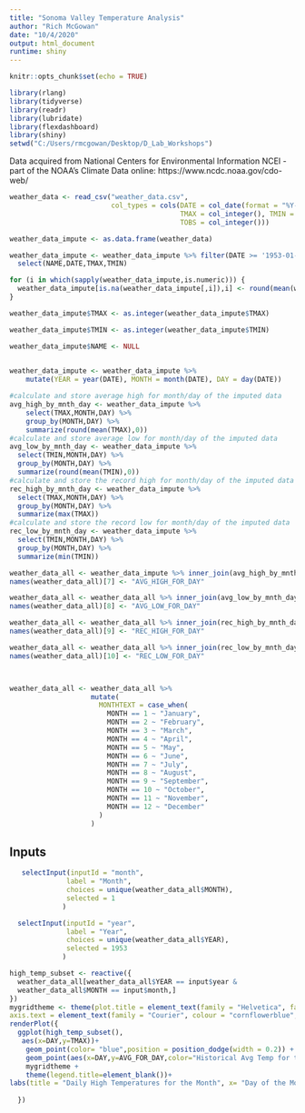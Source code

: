 ```yaml
---
title: "Sonoma Valley Temperature Analysis"
author: "Rich McGowan"
date: "10/4/2020"
output: html_document
runtime: shiny
---
```


```r
knitr::opts_chunk$set(echo = TRUE)
```

```r
library(rlang)
library(tidyverse)
library(readr)
library(lubridate)
library(flexdashboard)
library(shiny)
setwd("C:/Users/rmcgowan/Desktop/D_Lab_Workshops")

```

Data acquired from National Centers for Environmental Information 
NCEI - part of the NOAA's Climate Data online: https://www.ncdc.noaa.gov/cdo-web/
```r
weather_data <- read_csv("weather_data.csv", 
                         col_types = cols(DATE = col_date(format = "%Y-%m-%d"), 
                                          TMAX = col_integer(), TMIN = col_integer(), 
                                          TOBS = col_integer()))
```


```r
weather_data_impute <- as.data.frame(weather_data)

weather_data_impute <- weather_data_impute %>% filter(DATE >= '1953-01-01',STATION == 'USC00048351') %>% 
  select(NAME,DATE,TMAX,TMIN)

for (i in which(sapply(weather_data_impute,is.numeric))) {
  weather_data_impute[is.na(weather_data_impute[,i]),i] <- round(mean(weather_data_impute[,i],na.rm = TRUE),0)
}

weather_data_impute$TMAX <- as.integer(weather_data_impute$TMAX)

weather_data_impute$TMIN <- as.integer(weather_data_impute$TMIN)

weather_data_impute$NAME <- NULL
 
```

```r
weather_data_impute <- weather_data_impute %>% 
    mutate(YEAR = year(DATE), MONTH = month(DATE), DAY = day(DATE))

#calculate and store average high for month/day of the imputed data
avg_high_by_mnth_day <- weather_data_impute %>% 
    select(TMAX,MONTH,DAY) %>% 
    group_by(MONTH,DAY) %>% 
    summarize(round(mean(TMAX),0))
#calculate and store average low for month/day of the imputed data
avg_low_by_mnth_day <- weather_data_impute %>% 
  select(TMIN,MONTH,DAY) %>% 
  group_by(MONTH,DAY) %>% 
  summarize(round(mean(TMIN),0))
#calculate and store the record high for month/day of the imputed data
rec_high_by_mnth_day <- weather_data_impute %>% 
  select(TMAX,MONTH,DAY) %>% 
  group_by(MONTH,DAY) %>% 
  summarize(max(TMAX))
#calculate and store the record low for month/day of the imputed data
rec_low_by_mnth_day <- weather_data_impute %>% 
  select(TMIN,MONTH,DAY) %>% 
  group_by(MONTH,DAY) %>% 
  summarize(min(TMIN))

weather_data_all <- weather_data_impute %>% inner_join(avg_high_by_mnth_day)
names(weather_data_all)[7] <- "AVG_HIGH_FOR_DAY"

weather_data_all <- weather_data_all %>% inner_join(avg_low_by_mnth_day)
names(weather_data_all)[8] <- "AVG_LOW_FOR_DAY"

weather_data_all <- weather_data_all %>% inner_join(rec_high_by_mnth_day)
names(weather_data_all)[9] <- "REC_HIGH_FOR_DAY"

weather_data_all <- weather_data_all %>% inner_join(rec_low_by_mnth_day)
names(weather_data_all)[10] <- "REC_LOW_FOR_DAY"



weather_data_all <- weather_data_all %>% 
                    mutate(
                      MONTHTEXT = case_when(
                        MONTH == 1 ~ "January",
                        MONTH == 2 ~ "February",
                        MONTH == 3 ~ "March",
                        MONTH == 4 ~ "April",
                        MONTH == 5 ~ "May",
                        MONTH == 6 ~ "June",
                        MONTH == 7 ~ "July",
                        MONTH == 8 ~ "August",
                        MONTH == 9 ~ "September",
                        MONTH == 10 ~ "October",
                        MONTH == 11 ~ "November",
                        MONTH == 12 ~ "December"
                      )
                    )

```

Inputs {.sidebar}
----------------------------
```r
  
   selectInput(inputId = "month", 
              label = "Month",
              choices = unique(weather_data_all$MONTH), 
              selected = 1
             )

  selectInput(inputId = "year", 
              label = "Year",
              choices = unique(weather_data_all$YEAR), 
              selected = 1953
             )

```


```r
high_temp_subset <- reactive({
  weather_data_all[weather_data_all$YEAR == input$year &
  weather_data_all$MONTH == input$month,]
})
mygridtheme <- theme(plot.title = element_text(family = "Helvetica", face = "bold", size = (15)), legend.title = element_text(colour = "steelblue",  face = "bold.italic", family = "Helvetica"), legend.text = element_text(face = "italic", colour="steelblue4",family = "Helvetica"),axis.title = element_text(family = "Helvetica", size = (10), colour = "steelblue4"),
axis.text = element_text(family = "Courier", colour = "cornflowerblue", size = (10)))
renderPlot({
  ggplot(high_temp_subset(),
   aes(x=DAY,y=TMAX))+
    geom_point(color= "blue",position = position_dodge(width = 0.2)) + 
    geom_point(aes(x=DAY,y=AVG_FOR_DAY,color="Historical Avg Temp for the Day"))+
    mygridtheme + 
    theme(legend.title=element_blank())+
labs(title = "Daily High Temperatures for the Month", x= "Day of the Month", y = "Daily High Temp (F)")
 
  })  

```




